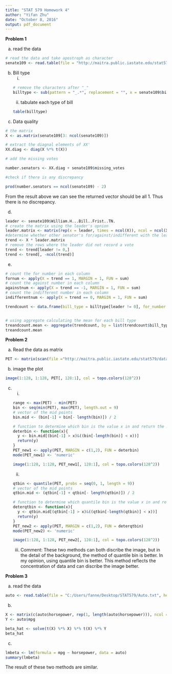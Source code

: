 ```yaml
---
title: "STAT 579 Homework 4"
author: "Yifan Zhu"
date: "October 8, 2016"
output: pdf_document
---
```


**Problem 1**

(a) read the data
```r
# read the data and take apostroph as character
senate109 <- read.table(file = "http://maitra.public.iastate.edu/stat579/datasets/senate-109.txt", sep = "\t", quote = "\"",  header = T)
```

(b) Bill type
    i. 
    ```r
    # remove the characters after "_"
    billtype <- sub(pattern = "_.*", replacement = "", x = senate109$bill_type_bill_name_bill_ID)
    ```
    ii. tabulate each type of bill
    ```r
    table(billtype)
    ```

(c) Data quality
```r
# the matrix
X <- as.matrix(senate109[3: ncol(senate109)]) 

# extract the diagnal elements of XX'
XX.diag <- diag(X %*% t(X))

# add the missing votes

number.senators <- XX.diag + senate109$missing_votes

#check if there is any discrepancy

prod(number.senators == ncol(senate109) - 2)
```

From the result above we can see the returned vector should be all 1. Thus there is no discrepancy.

(d)
```r
leader <- senate109$William.H...Bill..Frist..TN.
# create the matrix using the leader's opnion
leader.matrix <- matrix(rep(x = leader, times = ncol(X)), ncol = ncol(X))
#determine whether other senator's for/against/indifferent with the leader's choice
trend <- X * leader.matrix 
# remove the rows where the leader did not record a vote
trend <- trend[leader != 0,]
trend <- trend[, -ncol(trend)]
```
(e)
```r
# count the for number in each column
fornum <- apply(X = trend == 1, MARGIN = 1, FUN = sum)
# count the against number in each column
againstnum <- apply(X = trend == -1, MARGIN = 1, FUN = sum)
# count the indifferent number in each column
indifferentnum <- apply(X = trend == 0, MARGIN = 1, FUN = sum)

trendcount <- data.frame(bill_type = billtype[leader != 0], for_number = fornum, against_number = againstnum, indifferent_number = indifferentnum)


# using aggregate calculating the mean for each bill type
treandcount.mean <- aggregate(trendcount, by = list(trendcount$bill_type), FUN = mean)[-2]
treandcount.mean
```

\newpage

**Problem 2**

(a) Read the data as matrix
```r
PET <- matrix(scan(file ="http://maitra.public.iastate.edu/stat579/datasets/fbp-img.dat"), ncol = 128, nrow = 128, byrow = T)

```

(b) image the plot
```r
image(1:128, 1:128, PET[, 128:1], col = topo.colors(128^2))

```

(c)
    i.
    ```r
    range <- max(PET) - min(PET)
    bin <- seq(min(PET), max(PET), length.out = 9)
    # vector of the mid points
    bin.mid <- (bin[-1] + bin[- length(bin)]) / 2
    
    # function to determine which bin is the value x in and return the mid point
    deterbin <- function(x){
      y <- bin.mid[(bin[-1] > x)&((bin[-length(bin)] < x))]
      return(y)
    }
    PET_new1 <- apply(PET, MARGIN = c(1,2), FUN = deterbin)
    mode(PET_new1) <- 'numeric'
    
    image(1:128, 1:128, PET_new1[, 128:1], col = topo.colors(128^2))
    ```
    
    ii. 
    ```r
    qtbin <- quantile(PET, probs = seq(0, 1, length = 9))
    # vector of the mid points
    qtbin.mid <- (qtbin[-1] + qtbin[- length(qtbin)]) / 2
    
    # function to determine which quantile bin is the value x in and return the mid point
    deterqtbin <- function(x){
      y <- qtbin.mid[(qtbin[-1] > x)&((qtbin[-length(qtbin)] < x))]
      return(y)
    }
    PET_new2 <- apply(PET, MARGIN = c(1,2), FUN = deterqtbin)
    mode(PET_new2) <- 'numeric'
    
    image(1:128, 1:128, PET_new2[, 128:1], col = topo.colors(128^2))
    ```
    
    iii. Comment: These two methods can both discribe the image, but in the detail of the background, the method of quantile bin is better. In my opinion, using quantile bin is better. This method reflects the concentration of data and can discribe the image better.
    
\newpage

**Problem 3**

(a) read the data
```r
auto <- read.table(file = "C:/Users/fanne/Desktop/STAT579/Auto.txt", header = T)
```

(b) 
```r
X <- matrix(c(auto$horsepower, rep(1, length(auto$horsepower))), ncol = 2)
Y <- auto$mpg

beta_hat <- solve(t(X) %*% X) %*% t(X) %*% Y
beta_hat
```

(c)
```r
lmbeta <- lm(formula = mpg ~ horsepower, data = auto)
summary(lmbeta)
```
The result of these two methods are similar. 
